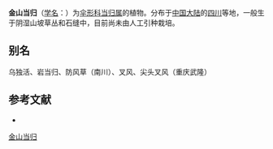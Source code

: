 {{NoteTA|G1=LS}}
{{Speciesbox
| name = 金山当归
| status = 
| status_system = 
| image = 
| genus = Angelica
| species = valida
| authority = Diels
}}

'''金山当归'''（[[学名|学名]]：{{lang|la|''Angelica valida''}}）为[[伞形科|伞形科]][[当归属|当归属]]的植物。分布于[[中国大陆|中国大陆]]的[[四川|四川]]等地，一般生于阴湿山坡草丛和石缝中，目前尚未由人工引种栽培。

== 别名 ==
乌独活、岩当归、防风草（南川）、叉风、尖头叉风（重庆武隆）

== 参考文献 ==
<div class="references-small">
* {{cite web| url =http://www.bioinfo.cn/db05/KmzwSpecies.php?action=view&id=29797| title =金山当归（重庆南川）| work =《中国高等植物数据库全库》| publisher =中国科学院微生物研究所| author =昆明植物研究所| accessdate =2009-02-26| deadurl =yes| archiveurl =https://web.archive.org/web/20160305014752/http://www.bioinfo.cn/db05/KmzwSpecies.php?action=view&id=29797| archivedate =2016-03-05}}
</div>
{{Taxonbar|from=Q15232769}}

[[Category:当归属|金山当归]]


{{Apiales-stub}}